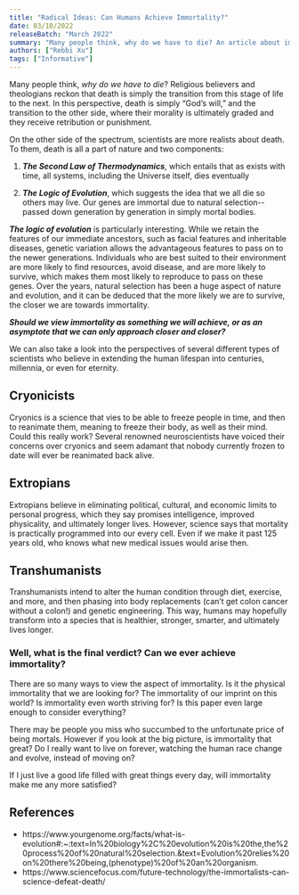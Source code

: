 ```yaml
---
title: "Radical Ideas: Can Humans Achieve Immortality?"
date: 03/10/2022
releaseBatch: "March 2022"
summary: "Many people think, why do we have to die? An article about immortality from the perspective of scientiists and theologians."
authors: ["Rebbi Xu"]
tags: ["Informative"]
---
```

<div>
Many people think, <i>why do we have to die</i>? Religious believers and theologians reckon that death is simply the transition from this stage of life to the next. In this perspective, death is simply “God’s will,” and the transition to the other side, where their morality is ultimately graded and they receive retribution or punishment. 

On the other side of the spectrum, scientists are more realists about death. To them, death is all a part of nature and two components:

1. <b><i>The Second Law of Thermodynamics</i></b>, which entails that as exists with time, all systems, including the Universe itself, dies eventually

2. <b><i>The Logic of Evolution</i></b>, which suggests the idea that we all die so others may live. Our genes are immortal due to natural selection-- passed down generation by generation in simply mortal bodies.

<b><i>The logic of evolution</i></b> is particularly interesting. While we retain the features of our immediate ancestors, such as facial features and inheritable diseases, genetic variation allows the advantageous features to pass on to the newer generations. Individuals who are best suited to their environment are more likely to find resources, avoid disease, and are more likely to survive, which makes them most likely to reproduce to pass on these genes. Over the years, natural selection has been a huge aspect of nature and evolution, and it can be deduced that the more likely we are to survive, the closer we are towards immortality.

<b><i>
Should we view immortality as something we will achieve, or as an asymptote that we can only approach closer and closer?
</i></b>

We can also take a look into the perspectives of several different types of scientists who believe in extending the human lifespan into centuries, millennia, or even for eternity.

<h2>Cryonicists</h2>
Cryonics is a science that vies to be able to freeze people in time, and then to reanimate them, meaning to freeze their body, as well as their mind. Could this really work? Several renowned neuroscientists have voiced their concerns over cryonics and seem adamant that nobody currently frozen to date will ever be reanimated back alive.

<h2>Extropians</h2>
Extropians believe in eliminating political, cultural, and economic limits to personal progress, which they say promises intelligence, improved physicality, and ultimately longer lives. However, science says that mortality is practically programmed into our every cell. Even if we make it past 125 years old, who knows what new medical issues would arise then.

<h2>Transhumanists</h2>
Transhumanists intend to alter the human condition through diet, exercise, and more, and then phasing into body replacements (can’t get colon cancer without a colon!) and genetic engineering. This way, humans may hopefully transform into a species that is healthier, stronger, smarter, and ultimately lives longer.

<h3>Well, what is the final verdict? Can we ever achieve immortality?</h3>
There are so many ways to view the aspect of immortality. Is it the physical immortality that we are looking for? The immortality of our imprint on this world? Is immortality even worth striving for? Is this paper even large enough to consider everything?

There may be people you miss who succumbed to the unfortunate price of being mortals. However if you look at the big picture, is immortality that great? Do I really want to live on forever, watching the human race change and evolve, instead of moving on? 

If I just live a good life filled with great things every day, will immortality make me any more satisfied?
 
 <h2>References</h2>
<ul>
    <li>
    https://www.yourgenome.org/facts/what-is-evolution#:~:text=In%20biology%2C%20evolution%20is%20the,the%20process%20of%20natural%20selection.&text=Evolution%20relies%20on%20there%20being,(phenotype)%20of%20an%20organism.
    </li>
    <li>
https://www.sciencefocus.com/future-technology/the-immortalists-can-science-defeat-death/
    </li>
</ul>

</div>